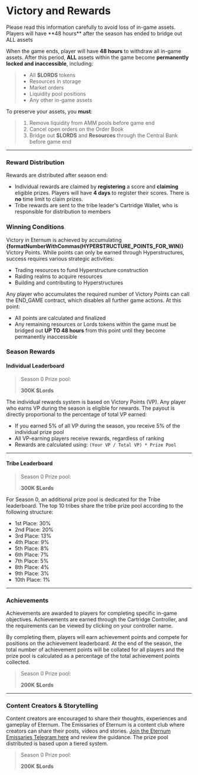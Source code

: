 
# Victory and Rewards

<Callout type="danger">
  Please read this information carefully to avoid loss of in-game assets. Players will have **48 hours** after the
  season has ended to bridge out ALL assets
</Callout>

When the game ends, player will have **48 hours** to withdraw all in-game assets. After this period, **ALL** assets
within the game become **permanently locked and inaccessible**, including:

> - All **$LORDS** tokens
> - Resources in storage
> - Market orders
> - Liquidity pool positions
> - Any other in-game assets

To preserve your assets, you **must**:

> 1. Remove liquidity from AMM pools before game end
> 2. Cancel open orders on the Order Book
> 3. Bridge out **$LORDS** and **Resources** through the Central Bank before game end

---

### Reward Distribution

Rewards are distributed after season end:

- Individual rewards are claimed by **registering** a score and **claiming** eligible prizes. Players will have **4
  days** to register their scores. There is **no** time limit to claim prizes.
- Tribe rewards are sent to the tribe leader's Cartridge Wallet, who is responsible for distribution to members

### Winning Conditions

Victory in Eternum is achieved by accumulating **{formatNumberWithCommas(HYPERSTRUCTURE_POINTS_FOR_WIN)}** Victory
Points. While points can only be earned through Hyperstructures, success requires various strategic activities:

- Trading resources to fund Hyperstructure construction
- Raiding realms to acquire resources
- Building and contributing to Hyperstructures

Any player who accumulates the required number of Victory Points can call the END_GAME contract, which disables all
further game actions. At this point:

- All points are calculated and finalized
- Any remaining resources or Lords tokens within the game must be bridged out **UP TO 48 hours** from this point until
  they become permanently inaccessible

### Season Rewards

#### Individual Leaderboard

> Season 0 Prize pool:
>
> **300K $Lords**

The individual rewards system is based on Victory Points (VP). Any player who earns VP during the season is eligible for
rewards. The payout is directly proportional to the percentage of total VP earned:

- If you earned 5% of all VP during the season, you receive 5% of the individual prize pool
- All VP-earning players receive rewards, regardless of ranking
- Rewards are calculated using: `(Your VP / Total VP) * Prize Pool`

---

#### Tribe Leaderboard

> Season 0 Prize pool:
>
> **300K $Lords**

For Season 0, an additional prize pool is dedicated for the Tribe leaderboard. The top 10 tribes share the tribe prize
pool according to the following structure:

- 1st Place: 30%
- 2nd Place: 20%
- 3rd Place: 13%
- 4th Place: 9%
- 5th Place: 8%
- 6th Place: 7%
- 7th Place: 5%
- 8th Place: 4%
- 9th Place: 3%
- 10th Place: 1%

---

### Achievements

Achievements are awarded to players for completing specific in-game objectives. Achievements are earned through the
Cartridge Controller, and the requirements can be viewed by clicking on your controller name.

By completing them, players will earn achievement points and compete for positions on the achievement leaderboard. At
the end of the season, the total number of achievement points will be collated for all players and the prize pool is
calculated as a percentage of the total achievement points collected.

> Season 0 Prize pool:
>
> **200K $Lords**

---

### Content Creators & Storytelling

Content creators are encouraged to share their thoughts, experiences and gameplay of Eternum. The Emissaries of Eternum
is a content club where creators can share their posts, videos and stories.
[Join the Eternum Emissaries Telegram here](https://t.me/EternumEmissaries) and review the guidance. The prize pool
distributed is based upon a tiered system.

> Season 0 Prize pool:
>
> **200K $Lords**
